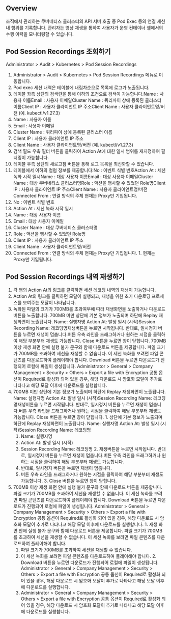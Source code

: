 ## Overview
조직에서 관리하는 쿠버네티스 클러스터의 API 서버 호출 중 Pod Exec 등의 연결 세션 내 행위를 기록합니다. 관리자는 영상 재생을 통하여 사용자가 운영 컨테이너 쉘에서의 수행 이력을 모니터링할 수 있습니다.

## Pod Session Recordings 조회하기
Administrator &gt; Audit &gt; Kubernetes &gt; Pod Session Recordings

1. Administrator > Audit > Kubernetes > Pod Session Recordings 메뉴로 이동합니다.
2. Pod exec 세션 내역은 테이블에 내림차순으로 목록에 로그가 노출됩니다.
3. 테이블 좌측 상단의 검색란을 통해 이하의 조건으로 검색이 가능합니다.Name : 사용자 이름Email : 사용자 이메일Cluster Name : 쿼리파이 상에 등록된 클러스터 이름Client IP : 사용자 클라이언트 IP 주소Client Name : 사용자 클라이언트명/버전 (예. kubectl/v1.27.3)
  1. Name : 사용자 이름
  2. Email : 사용자 이메일
  3. Cluster Name : 쿼리파이 상에 등록된 클러스터 이름
  4. Client IP : 사용자 클라이언트 IP 주소
  5. Client Name : 사용자 클라이언트명/버전 (예. kubectl/v1.27.3)
4. 검색 필드 우측 필터 버튼을 클릭하여 Action At에 대한 일시 범위를 재지정하여 필터링이 가능합니다.
5. 테이블 우측 상단의 새로고침 버튼을 통해 로그 목록을 최신화할 수 있습니다.
6. 테이블에서 이하의 컬럼 정보를 제공합니다:No : 이벤트 식별 번호Action At : 세션 녹화 시작 일시Name : 대상 사용자 이름Email : 대상 사용자 이메일Cluster Name : 대상 쿠버네티스 클러스터명Role : 액션을 행사할 수 있었던 Role명Client IP : 사용자 클라이언트 IP 주소Client Name : 사용자 클라이언트명/버전Connected From : 연결 방식의 주체 현재는 Proxy만 기입됩니다.
  1. No : 이벤트 식별 번호
  2. Action At : 세션 녹화 시작 일시
  3. Name : 대상 사용자 이름
  4. Email : 대상 사용자 이메일
  5. Cluster Name : 대상 쿠버네티스 클러스터명
  6. Role : 액션을 행사할 수 있었던 Role명
  7. Client IP : 사용자 클라이언트 IP 주소
  8. Client Name : 사용자 클라이언트명/버전
  9. Connected From : 연결 방식의 주체 현재는 Proxy만 기입됩니다.
    1. 현재는 Proxy만 기입됩니다.

## Pod Session Recordings 내역 재생하기
1. 각 행의 Action At의 링크를 클릭하면 세션 레코딩 내역의 재생이 가능합니다.
2. Action At의 링크를 클릭하면 모달이 실행되고, 재생을 위한 초기 다운로딩 프로세스를 보여주는 모달이 나타납니다.
3. 녹화된 파일의 크기가 700MB를 초과여부에 따라 재생화면을 노출하거나 다운로드 버튼을 노출합니다. 700MB 미만 상단에 기본 정보가 노출되며 하단에 Replay 재생화면이 노출됩니다. Name: 실행자명 Action At: 발생 일시 (시작)Session Recording Name: 레코딩명재생버튼을 누르면 시작됩니다. 반대로, 일시정지 버튼을 누르면 재생이 멈춥니다.버튼 우측 라인을 드래그하거나 원하는 시점을 클릭하여 해당 부분부터 재생도 가능합니다.  Close 버튼을 누르면 창이 닫힙니다. 700MB 이상 재생 화면 안에 실행 불가 문구와 함께 다운로드 버튼을 제공합니다. 파일 크기가 700MB를 초과하여 세션을 재생할 수 없습니다. 이 세션 녹화를 보려면 파일 콘텐츠를 다운로드하여 플레이해야 합니다. Download 버튼을 누르면 다운로드가 진행되어 로컬에 파일이 생성됩니다. Administrator > General > Company Management > Security > Others > Export a file with Encryption 공통 옵션이 Required로 활성화 되어 있을 경우, 해당 다운로드 시 암호화 모달이 추가로 나타나고 해당 모달 이후에 다운로드를 실행합니다.
  1. 700MB 미만 상단에 기본 정보가 노출되며 하단에 Replay 재생화면이 노출됩니다. Name: 실행자명 Action At: 발생 일시 (시작)Session Recording Name: 레코딩명재생버튼을 누르면 시작됩니다. 반대로, 일시정지 버튼을 누르면 재생이 멈춥니다.버튼 우측 라인을 드래그하거나 원하는 시점을 클릭하여 해당 부분부터 재생도 가능합니다.  Close 버튼을 누르면 창이 닫힙니다.
    1. 상단에 기본 정보가 노출되며 하단에 Replay 재생화면이 노출됩니다. Name: 실행자명 Action At: 발생 일시 (시작)Session Recording Name: 레코딩명
      1. Name: 실행자명
      2. Action At: 발생 일시 (시작)
      3. Session Recording Name: 레코딩명
    2. 재생버튼을 누르면 시작됩니다. 반대로, 일시정지 버튼을 누르면 재생이 멈춥니다.버튼 우측 라인을 드래그하거나 원하는 시점을 클릭하여 해당 부분부터 재생도 가능합니다.
      1. 반대로, 일시정지 버튼을 누르면 재생이 멈춥니다.
      2. 버튼 우측 라인을 드래그하거나 원하는 시점을 클릭하여 해당 부분부터 재생도 가능합니다.
    3. Close 버튼을 누르면 창이 닫힙니다.
  2. 700MB 이상 재생 화면 안에 실행 불가 문구와 함께 다운로드 버튼을 제공합니다. 파일 크기가 700MB를 초과하여 세션을 재생할 수 없습니다. 이 세션 녹화를 보려면 파일 콘텐츠를 다운로드하여 플레이해야 합니다. Download 버튼을 누르면 다운로드가 진행되어 로컬에 파일이 생성됩니다. Administrator > General > Company Management > Security > Others > Export a file with Encryption 공통 옵션이 Required로 활성화 되어 있을 경우, 해당 다운로드 시 암호화 모달이 추가로 나타나고 해당 모달 이후에 다운로드를 실행합니다.
    1. 재생 화면 안에 실행 불가 문구와 함께 다운로드 버튼을 제공합니다. 파일 크기가 700MB를 초과하여 세션을 재생할 수 없습니다. 이 세션 녹화를 보려면 파일 콘텐츠를 다운로드하여 플레이해야 합니다.
      1. 파일 크기가 700MB를 초과하여 세션을 재생할 수 없습니다.
      2. 이 세션 녹화를 보려면 파일 콘텐츠를 다운로드하여 플레이해야 합니다.
    2. Download 버튼을 누르면 다운로드가 진행되어 로컬에 파일이 생성됩니다. Administrator > General > Company Management > Security > Others > Export a file with Encryption 공통 옵션이 Required로 활성화 되어 있을 경우, 해당 다운로드 시 암호화 모달이 추가로 나타나고 해당 모달 이후에 다운로드를 실행합니다.
      1. Administrator > General > Company Management > Security > Others > Export a file with Encryption 공통 옵션이 Required로 활성화 되어 있을 경우, 해당 다운로드 시 암호화 모달이 추가로 나타나고 해당 모달 이후에 다운로드를 실행합니다.
